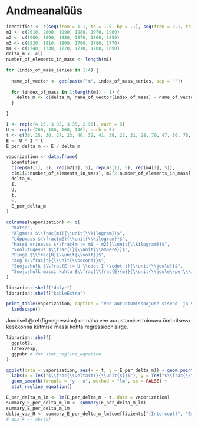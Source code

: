# Andmeanalüüs

```r
identifier <- c(seq(from = 1.1, to = 1.5, by = .1), seq(from = 2.1, to = 2.5, by = .1), seq(from = 3.1, to = 3.5, by = .1), seq(from = 4.1, to = 4.5, by = .1))
m1 <- c(2010, 2000, 1990, 1980, 1970, 1960)
m2 <- c(1900, 1890, 1880, 1870, 1860, 1850)
m3 <- c(1820, 1810, 1800, 1790, 1780, 1770)
m4 <- c(1740, 1730, 1720, 1710, 1700, 1690)
delta_m <- c()
number_of_elements_in_mass <- length(m1)

for (index_of_mass_series in 1:4) {
  
  name_of_vector <- get(paste("m", index_of_mass_series, sep = ""))
  
  for (index_of_mass in 1:length(m1) - 1) {
    delta_m <- c(delta_m, name_of_vector[index_of_mass] - name_of_vector[index_of_mass + 1])
  }

}

I <- rep(c(4.25, 3.85, 3.35, 2.95), each = 5)
U <- rep(c(200, 180, 160, 140), each = 5)
t <- c(30, 25, 30, 27, 23, 40, 32, 41, 39, 22, 31, 28, 70, 47, 50, 75, 82, 36, 65, 33)
E <- U * I * t
E_per_delta_m <- E / delta_m

vaporization <- data.frame(
  identifier,
  c(rep(m1[1], 5), rep(m2[1], 5), rep(m3[1], 5), rep(m4[1], 5)),
  c(m1[2:number_of_elements_in_mass], m2[2:number_of_elements_in_mass], m3[2:number_of_elements_in_mass], m4[2:number_of_elements_in_mass]),
  delta_m,
  I,
  U,
  t,
  E,
  E_per_delta_m
)

colnames(vaporization) <- c(
  "Katse",
  "Algmass $\\frac{m1}{\\unit{\\kilogram}}$",
  "Lõppmass $\\frac{m2}{\\unit{\\kilogram}}$",
  "Massi erinevus $\\frac{m := m1 - m2}{\\unit{\\kilogram}}$",
  "Voolutugevus $\\frac{I}{\\unit{\\ampere}}$",
  "Pinge $\\frac{U}{\\unit{\\volt}}$",
  "Aeg $\\frac{t}{\\unit{\\second}}$",
  "Soojushulk $\\frac{E := U \\cdot I \\cdot t}{\\unit{\\joule}}$",
  "Soojushulk massi kohta $\\frac{\\frac{E}{m}}{\\unit{\\joule\\per\\kilogram}}$"
)

librarian::shelf("dplyr")
librarian::shelf("kableExtra")

print_table(vaporization, caption = "Vee aurustumissoojuse sisend- ja vaheväärtused", digits = 3) %>%
  landscape()

```

Joonisel \@ref(fig:regression) on näha vee aurustamisel toimuva ümbritseva keskkonna kütmise massi kohta regressioonisirge.
```r
librarian::shelf(
  ggplot2,
  latex2exp,
  ggpubr # for stat_regline_equation
)

ggplot(data = vaporization, aes(x = t, y = E_per_delta_m)) + geom_point() +
  labs(x = TeX("$\\frac{\\Delta(t)}{\\unit{s}}$"), y = TeX("$\\frac{\\frac{E}{\\Delta(m)}}{\\unit{\\joule\\per\\kilogram}}$")) +
  geom_smooth(formula = "y ~ x", method = "lm", se = FALSE) +
  stat_regline_equation()

E_per_delta_m_lm <- lm(E_per_delta_m ~ t, data = vaporization)
summary_E_per_delta_m_lm <- summary(E_per_delta_m_lm)
summary_E_per_delta_m_lm
delta_vap_H <- summary_E_per_delta_m_lm$coefficients["(Intercept)", "Estimate"]
# abs_k <- abs(k)

```

